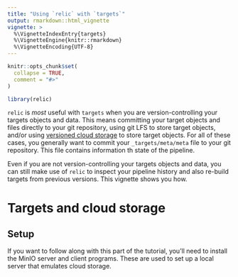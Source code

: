 ```yaml
---
title: "Using `relic` with `targets`"
output: rmarkdown::html_vignette
vignette: >
  %\VignetteIndexEntry{targets}
  %\VignetteEngine{knitr::rmarkdown}
  %\VignetteEncoding{UTF-8}
---
```


```r
knitr::opts_chunk$set(
  collapse = TRUE,
  comment = "#>"
)
```

```r
library(relic)
```

`relic` is _most_ useful with `targets` when you are version-controlling your
targets objects and data.  This means committing your target objects and files
directly to your git repository, using git LFS to store target objects, and/or
using [versioned cloud storage](https://books.ropensci.org/targets/cloud-storage.html)
to store target objects. For all of these cases, you generally want to commit
your `_targets/meta/meta` file to your git repository. This file contains
information th state of the pipeline.

Even if you are not version-controlling your targets objects and data, you can
still make use of `relic` to inspect your pipeline history and also re-build
targets from previous versions. This vignette shows you how.

# Targets and cloud storage

## Setup

If you want to follow along with this part of the tutorial, you'll need to install the MinIO server and client programs.  These are used to set up a local server that emulates cloud storage.



